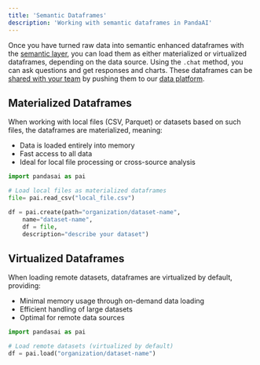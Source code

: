 ```yaml
---
title: 'Semantic Dataframes'
description: 'Working with semantic dataframes in PandaAI'
---
```


Once you have turned raw data into semantic enhanced dataframes with the [semantic layer](/v3/semantic-layer), you can load them as either materialized or virtualized dataframes, depending on the data source. 
Using the `.chat` method, you can ask questions and get responses and charts. 
These dataframes can be [shared with your team](/v3/share-dataframes) by pushing them to our [data platform](/v3/ai-dashboards).

## Materialized Dataframes

When working with local files (CSV, Parquet) or datasets based on such files, the dataframes are materialized, meaning:
- Data is loaded entirely into memory
- Fast access to all data
- Ideal for local file processing or cross-source analysis

```python
import pandasai as pai

# Load local files as materialized dataframes
file= pai.read_csv("local_file.csv")

df = pai.create(path="organization/dataset-name",
    name="dataset-name",
    df = file,
    description="describe your dataset")
```

## Virtualized Dataframes

When loading remote datasets, dataframes are virtualized by default, providing:
- Minimal memory usage through on-demand data loading
- Efficient handling of large datasets
- Optimal for remote data sources

```python
import pandasai as pai

# Load remote datasets (virtualized by default)
df = pai.load("organization/dataset-name")